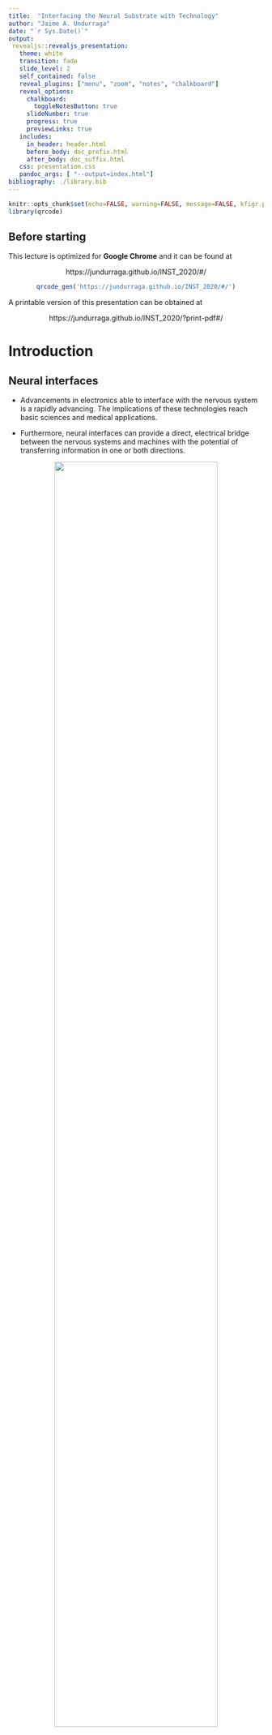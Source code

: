 ```yaml
---
title:  "Interfacing the Neural Substrate with Technology"
author: "Jaime A. Undurraga"
date: "`r Sys.Date()`"
output: 
 revealjs::revealjs_presentation:
   theme: white
   transition: fade
   slide_level: 2
   self_contained: false
   reveal_plugins: ["menu", "zoom", "notes", "chalkboard"]
   reveal_options:
     chalkboard: 
       toggleNotesButton: true
     slideNumber: true
     progress: true
     previewLinks: true
   includes:
     in_header: header.html
     before_body: doc_prefix.html
     after_body: doc_suffix.html
   css: presentation.css
   pandoc_args: [ "--output=index.html"]
bibliography: ./library.bib  
---
```


```r
knitr::opts_chunk$set(echo=FALSE, warning=FALSE, message=FALSE, kfigr.prefix=TRUE, kfigr.link=TRUE, comment=NA)
library(qrcode)
```

## Before starting

This lecture is optimized for **Google Chrome** and it can be found at

<center>
https://jundurraga.github.io/INST_2020/#/
</center>

<center>
```r
qrcode_gen('https://jundurraga.github.io/INST_2020/#/')
```
</center>


A printable version of this presentation can be obtained at

<center>
https://jundurraga.github.io/INST_2020/?print-pdf#/
</center>



# Introduction

## Neural interfaces

- Advancements in electronics able to interface with the nervous system is a rapidly advancing.
The implications of these technologies reach basic sciences and medical applications.

- Furthermore, neural interfaces can provide a direct, electrical bridge between the nervous systems and machines with the potential of transferring information in one or both directions.




<center>
![](./my_figures/types_of_bci.png){width="80%"}
</center>

<center>
From @chaudharyBrainComputerInterfaces2016
</center>

<!-- ## History -->

<!-- - 1791 "De viribus electricitatis in motu muscolari. Commentarius" Galvani applied charges to the nerves of dead frogs’ muscles and observed contractions. -->

<!-- <center> -->
<!-- ![](./my_figures/RanaBott.jpg){width="20%"} -->
<!-- <center> -->

<!-- - 1949 voltage clamp technology -> Hodgkin and Huxley to record currents carried by sodium and potassium ions through nerve cell membranes using electrochemical gradients. -->

<!-- - 1952 @hodgkinQuantitativeDescriptionMembrane1952 model mathematically describes the membrane potentials using a resistor–capacitor (RC) circuit model -->

<!-- - 1957 André Djourno and Charles Eyriès first human cochlear implant experiment -->

<!-- - 1961 William House first cochlear implantation -->

<!-- - 1978 First multiple channel CI was implanted into deaf volunteer -->

<!-- - 1991 [Utah](https://www.blackrockmicro.com/electrode-types/utah-array/) electrode array -->

<!-- - 1997 Deep brain stimulation for Parkinson’s Disease -->

<!-- - 2002 closed-loop brain machine interfacing in monkeys -->

<!-- - 2009 [BrainGate2](https://www.braingate.org): brain implant system built designed to help those affected by neurologic disease or injury. -->

<!-- - 2013 Responsive Neurostimulation (RNS) for epilepsy [@thomasCriticalReviewResponsive2015] -->

<!-- - 2013 FDA Approves First Retinal Implant (Argus II) -->

<!-- - 2019 [Neuralink](https://www.neuralink.com/) 3,072 electrode array [@muskIntegratedBrainmachineInterface2019] -->





## Hodgkin and Huxley model

<div class='multiCol'>
<div class='col'>

<center>
$C_{m}\frac{dV}{dt} = I_{Na} +  I_{K} + I_{leak} + I_{syn}$
</center>

<center>
$I_{Na} = \bar{g}_{Na} m^3 h \left(E_{Na} - V\right)$
</center>

<center>
$I_{K} = \bar{g}_{K} n^4 \left(E_{K} - V\right)$
</center>

<center>
$I_{leak} = \bar{g}_{leak} \left(E_{leak} - V\right)$
</center>

<center>
$I_{syn} = \sum_{i=1}^{n_{syn}} g_{syn_i} V$
</center>

</div>
<div class='col'>
<video src="./my_figures/41592_2020_762_MOESM6_ESM.mp4" type="video/mp4" controls height="200" width="200" preload="auto">
</video>
<center>
Glutamate transients 
</center>

</div>
</div>




<center>
![](./my_figures/hodgkin_huxley_model.svg){width="100%"}
<center>

The Hodgkin-Huxley model is the central pillar of modern neuroscience research.
It implications range from molecular investigations of the structural basis of ionic channels to the basis of neural interfacing with technology. 

## Hodgkin and Huxley simulator 

**[Try this simulator](http://myselph.de/hodgkinHuxley.html)**. Set random current (IRand) to zero, current injection stop-time (tInjStop) to 50, current amplitude (IDC) to 10  and  **investigate what is the effect on the neuron's threshold and spike morphology when changing**

- pulse parameters:  duration, amplitude 
- maximum conductances: sodium (GNaMax), potassium (GKMax), leak (Gm)
- reversal potentials: sodium (ENa), potassium (EK)

<iframe width="800" height="600" marginheight="0" marginwidth="0" src="http://myselph.de/hodgkinHuxley.html" data-preview-link="true">
</iframe>


# Non-invasive Neural Interfaces

## Types of neural interfaces

![](./my_figures/non_invasive_types.png){width="100%"}

- Functional Near Infrared Spectroscopy (fNIRS)
- Functional magnetic resonance imaging (fMRI)
- Magnetoencephalography (MEG)
- Electroencephalogram (EEG)

## Recording

A neural interface builds a bidirectional communication channel between a subject’s nervous system and a man-made device.
Non-invasive methods measure the compound extracellular activity of hundreds of thousands neurons.


<div class='multiCol'>
<div class='col'>
![](./my_figures/non_invasive.png){width="100%"}
</div>
<div class='col'>

**Indirect**: 

Blood oxygen level dependent response (BOLD): a proxy measure of neural activity - **neurovascular link**

- Functional magnetic resonance imaging (fMRI)
- Functional Near Infrared Spectroscopy (fNIRS)

**Direct:**

Electrical currents

- Electroencephalogram (EEG)
- Magnetoencephalography (MEG)

**Advantages** 

- No surgery is required
- Easy to upgrade

**Disadvantages**

- Weak amplitude
- It may be difficult to achieve good contact between the sensor and the scalp (high impedance)
- Sensitive to endogenous contamination (movements, external noise)
- Portability is an issue

</div>
</div>

## Stimulation

<div class='multiCol'>
<div class='col'>
![](./my_figures/non_invasive_stim.png){width="100%"}
</div>
<div class="col">
- Transcranial current stimulation (TCS)
- Transcranial magnetic stimulation (TCS)
- Transcranial focused ultrasound (TFS)
- Transcranial photobiomodulation (tPBM)

**Advantages**

- No surgery required

**Disadvantages**

- Poor spatial resolution and low control
- Limited time 
- Portability is an issue


Is there more? 



</div>
</div>


# Invasive Neural Interfaces 

## Types of neural interfaces

<center>
![](./my_figures/implantable_electrodes.png){width="70%"}
</center>

- Non-penetrating electrodes: Electrocorticography (ECoG), Flexible μECoG electrodes (spatial resolution $\le$ millimetre range)
- Penetrating electrodes
- Optical electrodes

## Recording

<div class='multiCol'>

<div class='col' style="width: 100%">
![](./my_figures/recording_spikes.png){width="100%"}
</div>

<div class='col' style="width: 20%">
<br>

**Advantages**

- High spatial and temporal resolution 
- Increased signal-to-noise ratio
- Possibility of stimulating and recording neural activity simultaneously

**Disadvantages**

- Require surgery 
- Damage of neural and vascular structures
- Risk that any head trauma may damage the device
- Compatibility issues with other systems (e.g. MRI).

</div>

## Stimulation 

- Biphasic stimulation is the most commonly use pulse shape

<center>
![](./my_figures/el_discrimination_paradigm.svg){width="100%"}
</center>
<!-- ![](./my_figures/pulse_shapes_and_modes.png){width="100%"} -->

<br>

- Several pulse shapes 
- Several stimulation modes (Monopolar, biopolar, multipolar)
- Several parameters (pulse width, rate, amplitude, polarity)


<!-- # Invasive vs. non-invasive -->

<!-- ## Frequency and amplitude resolution of different neural interfaces -->

<!-- <div class='multiCol'> -->
<!-- <div class='col'> -->
<!-- ![](./my_figures/electrode_type_resolution.png){width="100%"} -->
<!-- </div> -->
<!-- <div class='col'> -->
<!-- </div> -->

# Closed-loop

## Bridging the gap in two directions

<div class='multiCol'>
<div class='col'>

**Challenges**

- Large amount of data (sampling rate > 25 kHz)
- Spike detection
- Spike sorting (neural identification)
- Real-time signal processing (on-chip neural signal processing and feature extraction;  ASIC)
- Power-consumption 
- Safety 
- Ethical concerns (see @sobotImplantableTechnologyHistory2018, @gilbertEffectsClosedLoopBrain2018)

**Neural signal feature extraction**

- Neural energy in specified frequency bands
- Action potential spikes, 
- Frequency-time transformations 
- Information theory 
- Neural networks
- Sparse coding
- Decoders/Encoders

**Hardware**

- Integration of stimulating and recording front-end
- Electrical artifact reduction methods
- Signal processing

</div>
<div class='col'>
![](./my_figures/closed-loop.jpg){width="100%"}
</div>
</div>

## Applications 

<div class='multiCol'>
<div class='col'>
- Treatment of neurological disorders (epilepsy, Parkinson, depression)
- Restoring [hearing](https://www.youtube.com/embed/Vm0nZH9RahE)
- Restoring vision (retinal and visual cortex implants)
- Control of [bionic limbs](https://www.youtube.com/embed/3RUlzAsM5dM)
- Restoring [somatic sense](https://www.youtube.com/embed/_Xl6rFvuR08)
- Health monitor (wearable EEG devices [IMEC](https://www.imec-int.com/en/eeg))
- Mind-controlled devices ([hearing aids](https://videopress.com/embed/u2U3eC3K), wheelchairs)
- Speech synthesis 
</div>
<div class='col'>

<center>
**Speech synthesis example**
</center>
<center>
From @anumanchipalliSpeechSynthesisNeural2019
</center>

<video src="./my_figures/41586_2019_1119_MOESM3_ESM.mp4" type="video/mp4" controls height="300" width="600" preload="auto">

</video>

</div>
</div>


## Further reading

Some good simulators [Brian2](https://brian2.readthedocs.io/en/stable/), [NEURON](https://neuron.yale.edu/), [many others](https://compneuroweb.com/sftwr.html)
